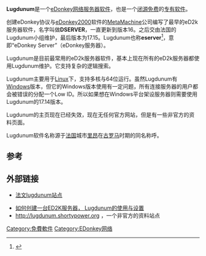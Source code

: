 {{noteTA
|G1=IT
}}
{{Otheruses|subject=eD2k服务器软件Lugdunum|other=Lugdunum的其他意思|Lugdunum}}
'''Lugdunum'''是一个[[eDonkey网络|eDonkey网络]][[服务器|服务器]][[软件|软件]]，也是一个[[閉源軟體|闭源]][[免费软件|免费]]的[[专有软件|专有软件]]。

创建eDonkey协议与[[eDonkey2000|eDonkey2000]]软件的[[MetaMachine|MetaMachine]]公司编写了最早的eD2k服务器软件，名字叫做'''DSERVER'''，一直更新到版本16。之后交由法国的Lugdunum小组维护，最后版本为17.15。Lugdunum也称'''eserver'''<ref>{{cite web | language =  | publisher =  | title = 如何架设一台eD2k服务器， Lugdunum的使用与设置 | url = http://emulefans.com/help-server-lugdunum/ | author = AUG | date =  | accessdate =  | archive-url = https://web.archive.org/web/20101122004654/http://emulefans.com/help-server-lugdunum/ | archive-date = 2010-11-22 | dead-url = yes }}</ref>，意即“eDonkey Server”（eDonkey服务器）。

Lugdunum是目前最常用的eD2k服务器软件，基本上现在所有的eD2k服务器都使用Lugdunum维护。它支持复杂的逻辑搜索。

Lugdunum主要用于[[Linux|Linux]]下，支持多核与64位运行。虽然Lugdunum有[[Windows|Windows]]版本，但它的Windows版本使用有一定问题，所有连接服务器的用户都会被错误的分配一个Low ID。所以如果想在Windows平台架设服务器则需要使用Lugdunum的17.14版本。

Lugdunum的主页现在已经失效，现在无任何官方网站，但是有一些非官方的资料页面。

Lugdunum软件名称源于[[法国|法国]]城市[[里昂|里昂]]在[[古罗马|古罗马]]时期的同名称呼。

==参考==
{{Reflist}}{{dead link}}

==外部链接==
*{{fr}} [http://lugdunum.shortypower.org/ 法文lugdunum站点] {{Wayback|url=http://lugdunum.shortypower.org/ |date=20190124110548 }}
*[https://web.archive.org/web/20101122004654/http://emulefans.com/help-server-lugdunum/ 如何创建一台ED2K服务器， Lugdunum的使用与设置]
*http://lugdunum.shortypower.org {{Wayback|url=http://lugdunum.shortypower.org/ |date=20190124110548 }} ，一个非官方的资料站点
<!-- *http://lugdunum.shortypower.org/files/ ，软件下载站点 -->

[[Category:免費軟件|Category:免費軟件]]
[[Category:EDonkey网络|Category:EDonkey网络]]

{{eDonkey网络}}